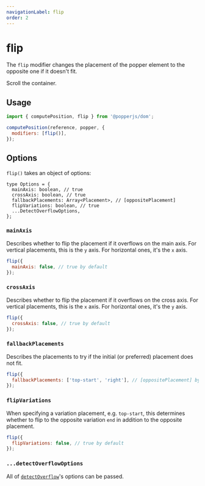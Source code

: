 ```yaml
---
navigationLabel: flip
order: 2
---
```



# flip

The `flip` modifier changes the placement of the popper element to the opposite
one if it doesn't fit.

<Flip />

Scroll the container.

## Usage

```js
import { computePosition, flip } from '@popperjs/dom';

computePosition(reference, popper, {
  modifiers: [flip()],
});
```

## Options

`flip()` takes an object of options:

```flow
type Options = {
  mainAxis: boolean, // true
  crossAxis: boolean, // true
  fallbackPlacements: Array<Placement>, // [oppositePlacement]
  flipVariations: boolean, // true
  ...DetectOverflowOptions,
};
```

### `mainAxis`

Describes whether to flip the placement if it overflows on the main axis. For
vertical placements, this is the `y` axis. For horizontal ones, it's the `x`
axis.

```js
flip({
  mainAxis: false, // true by default
});
```

### `crossAxis`

Describes whether to flip the placement if it overflows on the cross axis. For
vertical placements, this is the `x` axis. For horizontal ones, it's the `y`
axis.

```js
flip({
  crossAxis: false, // true by default
});
```

### `fallbackPlacements`

Describes the placements to try if the initial (or preferred) placement does not
fit.

```js
flip({
  fallbackPlacements: ['top-start', 'right'], // [oppositePlacement] by default
});
```

### `flipVariations`

When specifying a variation placement, e.g. `top-start`, this determines whether
to flip to the opposite variation `end` in addition to the opposite placement.

```js
flip({
  flipVariations: false, // true by default
});
```

### `...detectOverflowOptions`

All of [`detectOverflow`](../../utils/detectOverflow/#options)'s options can be
passed.
